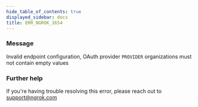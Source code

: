 ```yaml
---
hide_table_of_contents: true
displayed_sidebar: docs
title: ERR_NGROK_1654
---
```




### Message

Invalid endpoint configuration, OAuth provider `PROVIDER` organizations must not contain empty values

<ErrorDetails error="err_ngrok_1654" />

### Further help

If you're having trouble resolving this error, please reach out to [support@ngrok.com](mailto:support@ngrok.com?subject=Help%20with%20ERR_NGROK_1654)
